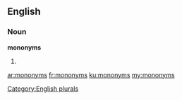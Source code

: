 ==English==

===Noun===
'''mononyms'''

# {{plural of|mononym}}

[[Category:English plurals]]

[[ar:mononyms]]
[[fr:mononyms]]
[[ku:mononyms]]
[[my:mononyms]]